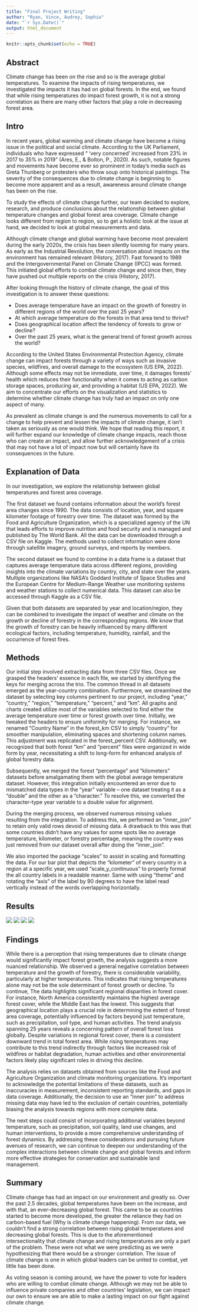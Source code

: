 ```yaml
---
title: "Final Project Writing"
author: "Ryan, Vince, Audrey, Sophia"
date: "`r Sys.Date()`"
output: html_document
---
```


```r
knitr::opts_chunk$set(echo = TRUE)
```
## Abstract

Climate change has been on the rise and so is the average global temperatures. To examine the impacts of rising temperatures, we investigated the impacts it has had on global forests. In the end, we found that while rising temperatures do impact forest growth, it is not a strong correlation as there are many other factors that play a role in decreasing forest area. 

## Intro

In recent years, global warming and climate change have become a rising issue in the political and social climate. According to the UK Parliament, individuals who have expressed “ ‘very concerned’ increased from 23% in 2017 to 35% in 2019” (Ares, E., & Bolton, P., 2020). As such, notable figures and movements have become ever so prominent in today’s media such as Greta Thunberg or protesters who throw soup onto historical paintings. The severity of the consequences due to climate change is beginning to become more apparent and as a result, awareness around climate change has been on the rise. 

To study the effects of climate change further, our team decided to explore, research, and produce conclusions about the relationship between global temperature changes and global forest area coverage. Climate change looks different from region to region, so to get a holistic look at the issue at hand, we decided to look at global measurements and data. 

Although climate change and global warming have become most prevalent during the early 2020s, the crisis has been silently looming for many years. As early as the Industrial Revolution, the conversation about impacts on the environment has remained relevant (History, 2017). Fast forward to 1989 and the Intergovernmental Panel on Climate Change (IPCC) was formed. This initiated global efforts to combat climate change and since then, they have pushed out multiple reports on the crisis (History, 2017). 

After looking through the history of climate change, the goal of this investigation is to answer these questions:

- Does average temperature have an impact on the growth of forestry in different regions of the world over the past 25 years?
- At which average temperature do the forests in that area tend to thrive?
- Does geographical location affect the tendency of forests to grow or decline?
- Over the past 25 years, what is the general trend of forest growth across the world?

According to the United States Environmental Protection Agency, climate change can impact forests through a variety of ways such as invasive species, wildfires, and overall damage to the ecosystem (US EPA, 2022). Although some effects may not be immediate, over time, it damages forests’ health which reduces their functionality when it comes to acting as carbon storage spaces, producing air, and providing a habitat (US EPA, 2022). We aim to concentrate our efforts on the visualization and statistics to determine whether climate change has truly had an impact on only one aspect of many. 

As prevalent as climate change is and the numerous movements to call for a change to help prevent and lessen the impacts of climate change, it isn’t taken as seriously as one would think. We hope that reading this report, it will further expand our knowledge of climate change impacts, reach those who can create an impact, and allow further acknowledgement of a crisis that may not have a lot of impact now but will certainly have its consequences in the future.

## Explanation of Data

In our investigation, we explore the relationship between global temperatures and forest area coverage. 

The first dataset we found contains information about the world's forest area changes since 1990. The data consists of location, year, and square kilometer footage of forestry over time. The dataset was formed by the Food and Agriculture Organization, which is a specialized agency of the UN that leads efforts to improve nutrition and food security and is managed and published by The World Bank. All the data can be downloaded through a CSV file on Kaggle. The methods used to collect information were done through satellite imagery, ground surveys, and reports by members.

The second dataset we found to combine in a data frame is a dataset that captures average temperature data across different regions, providing insights into the climate variations by country, city, and state over the years. Multiple organizations like NASA’s Goddard Institute of Space Studies and the European Centre for Medium-Range Weather use monitoring systems and weather stations to collect numerical data. This dataset can also be accessed through Kaggle as a CSV file.

Given that both datasets are separated by year and location/region, they can be combined to investigate the impact of weather and climate on the growth or decline of forestry in the corresponding regions. We know that the growth of forestry can be heavily influenced by many different ecological factors, including temperature, humidity, rainfall, and the occurrence of forest fires. 


## Methods

Our initial step involved extracting data from three CSV files. Once we grasped the headers' essence in each file, we started by identifying the keys for merging across the trio. The common thread in all datasets emerged as the year-country combination. Furthermore, we streamlined the dataset by selecting key columns pertinent to our project, including "year," "country," "region," "temperature," "percent," and "km”.  All graphs and charts created utilize most of the variables selected to find either the average temperature over time or forest growth over time. Initially, we tweaked the headers to ensure uniformity for merging. For instance, we renamed "Country Name" in the forest_km CSV to simply "country" for smoother manipulation, eliminating spaces and shortening column names. This adjustment was replicated in the forest_percent CSV. Additionally, we recognized that both forest "km" and "percent" files were organized in wide form by year, necessitating a shift to long-form for enhanced analysis of global forestry data.

Subsequently, we merged the forest "percentage" and "kilometers" datasets before amalgamating them with the global average temperature dataset. However, this integration initially encountered an error due to mismatched data types in the "year" variable – one dataset treating it as a "double" and the other as a "character." To resolve this, we converted the character-type year variable to a double value for alignment.

During the merging process, we observed numerous missing values resulting from the integration. To address this, we performed an "inner_join" to retain only valid rows devoid of missing data. A drawback to this was that some countries didn’t have any values for some spots like no average temperature, kilometer, or forestry percentage, meaning the country was just removed from our dataset overall after doing the “inner_join”.

We also imported the package “scales” to assist in scaling and formatting the data. For our bar plot that depicts the “kilometer” of every country in a region at a specific year, we used “scale_y_continuous” to properly format the all country labels in a readable manner. Same with using “theme” and rotating the “axis” of the label by 90 degrees to have the label read vertically instead of the words overlapping horizontally.

## Results
![](../info201Project/assets/ryan1.jpg)
![](../info201Project/assets/avg_thrive.jpg)
![](../info201Project/assets/region_growth.jpg)
![](../info201Project/assets/forest_china.jpg)

## Findings

While there is a perception that rising temperatures due to climate change would significantly impact forest growth, the analysis suggests a more nuanced relationship. We observed a general negative correlation between temperature and the growth of forestry, there is considerable variability, particularly at higher temperatures. This indicates that rising temperatures alone may not be the sole determinant of forest growth or decline. To continue, The data highlights significant regional disparities in forest cover. For instance, North America consistently maintains the highest average forest cover, while the Middle East has the lowest. This suggests that geographical location plays a crucial role in determining the extent of forest area coverage, potentially influenced by factors beyond just temperature, such as precipitation, soil type, and human activities. The trend analysis spanning 25 years reveals a concerning pattern of overall forest loss globally. Despite variations in regional forest cover, there is a consistent downward trend in total forest area. While rising temperatures may contribute to this trend indirectly through factors like increased risk of wildfires or habitat degradation, human activities and other environmental factors likely play significant roles in driving this decline.


The analysis relies on datasets obtained from sources like the Food and Agriculture Organization and climate monitoring organizations. It's important to acknowledge the potential limitations of these datasets, such as inaccuracies in measurement, inconsistent reporting standards, and gaps in data coverage. Additionally, the decision to use an "inner join" to address missing data may have led to the exclusion of certain countries, potentially biasing the analysis towards regions with more complete data.


The next steps could consist of incorporating additional variables beyond temperature, such as precipitation, soil quality, land use changes, and human interventions, to provide a more comprehensive understanding of forest dynamics. By addressing these considerations and pursuing future avenues of research, we can continue to deepen our understanding of the complex interactions between climate change and global forests and inform more effective strategies for conservation and sustainable land management.

## Summary

Climate change has had an impact on our environment and greatly so. Over the past 2.5 decades, global temperatures have been on the increase, and with that, an ever-decreasing global forest. This came to be as countries started to become more developed, the greater the reliance they had on carbon-based fuel (Why is climate change happening). From our data, we couldn’t find a strong correlation between rising global temperatures and decreasing global forests. This is due to the aforementioned intersectionality that climate change and rising temperatures are only a part of the problem. These were not what we were predicting as we were hypothesizing that there would be a stronger correlation. The issue of climate change is one in which global leaders can be united to combat, yet little has been done. 

As voting season is coming around, we have the power to vote for leaders who are willing to combat climate change. Although we may not be able to influence private companies and other countries' legislation, we can impact our own to ensure we are able to make a lasting impact on our fight against climate change.

